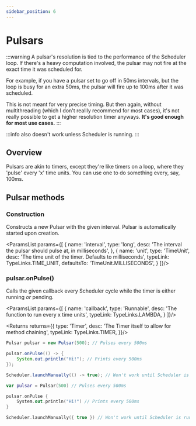 ```yaml
---
sidebar_position: 6
---
```



# Pulsars

:::warning
A pulsar's resolution is tied to the performance of the Scheduler loop. If there's a heavy computation involved,
the pulsar may not fire at the exact time it was scheduled for.

For example, if you have a pulsar set to go off in 50ms intervals, but the loop is busy for an extra
50ms, the pulsar will fire up to 100ms after it was scheduled.

This is not meant for very precise timing. But then again, without multithreading (which I don't reallly recommend for
most cases), it's not really possible to get a higher resolution timer anyways. **It's good enough for most use cases.**
:::

:::info
also doesn't work unless Scheduler is running.
:::

## Overview

Pulsars are akin to timers, except they're like timers on a loop, where they 'pulse' every 'x' time units.
You can use one to do something every, say, 100ms.

## Pulsar methods

### Construction

Constructs a new Pulsar with the given interval. Pulsar is automatically started upon creation.

<ParamsList params={[
  {
    name: 'interval',
    type: 'long',
    desc: 'The interval the pulsar should pulse at, in milliseconds',
  },
  {
    name: 'unit',
    type: 'TimeUnit',
    desc: 'The time unit of the timer. Defaults to milliseconds',
    typeLink: TypeLinks.TIME_UNIT,
    defaultsTo: 'TimeUnit.MILLISECONDS',
  }
]}/>

### pulsar.onPulse()

Calls the given callback every Scheduler cycle while the timer is either running *or* pending.

<ParamsList params={[
  {
    name: 'callback',
    type: 'Runnable',
    desc: 'The function to run every x time units',
    typeLink: TypeLinks.LAMBDA,
  }
]}/>

<Returns returns={{
  type: 'Timer',
  desc: 'The Timer itself to allow for method chaining',
  typeLink: TypeLinks.TIMER,
}}/>

<Tabs groupId="programming-language">
<TabItem value="java" label="Java">

  ```java
  Pulsar pulsar = new Pulsar(500); // Pulses every 500ms

  pulsar.onPulse(() -> {
      System.out.println("Hi!"); // Prints every 500ms
  });

  Scheduler.launchManually(() -> true); // Won't work until Scheduler is running
  ```

</TabItem>
<TabItem value="kt" label="Kotlin">

  ```kotlin
  var pulsar = Pulsar(500) // Pulses every 500ms

  pulsar.onPulse {
      System.out.println("Hi!") // Prints every 500ms
  }

  Scheduler.launchManually({ true }) // Won't work until Scheduler is running
  ```

</TabItem>
</Tabs>
